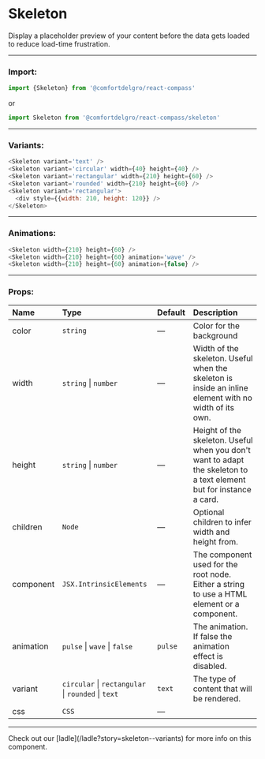 
# Skeleton

Display a placeholder preview of your content before the data gets loaded to reduce load-time frustration.

---

### Import:

```js
import {Skeleton} from '@comfortdelgro/react-compass'
```

or

```js
import Skeleton from '@comfortdelgro/react-compass/skeleton'
```

---

### Variants:

<section className={styles.avatarShowcaseContainer} style={{flexDirection: 'column'}}>
  <Skeleton variant='text' width={210} />
  <Skeleton variant='circular' width={40} height={40} />
  <Skeleton variant='rectangular' width={210} height={60} />
  <Skeleton variant='rounded' width={210} height={60} />
  <Skeleton variant='rectangular'>
    <div style={{width: 210, height: 120}} />
  </Skeleton>
</section>

```js
<Skeleton variant='text' />
<Skeleton variant='circular' width={40} height={40} />
<Skeleton variant='rectangular' width={210} height={60} />
<Skeleton variant='rounded' width={210} height={60} />
<Skeleton variant='rectangular'>
  <div style={{width: 210, height: 120}} />
</Skeleton>
```

---

### Animations:

<section className={styles.avatarShowcaseContainer} style={{flexDirection: 'column'}}>
  <Skeleton width={210} height={60} />
  <Skeleton width={210} height={60} animation='wave' />
  <Skeleton width={210} height={60} animation={false} />
</section>

```js
<Skeleton width={210} height={60} />
<Skeleton width={210} height={60} animation='wave' />
<Skeleton width={210} height={60} animation={false} />
```

---

### Props:

| Name       | Type                                               | Default | Description                                                                                                         |
| :--------- | :------------------------------------------------- | :------ | :------------------------------------------------------------------------------------------------------------------ |
| color      | `string`                                           | —       | Color for the background                                                                                            |
| width      | `string` \| `number`                               | —       | Width of the skeleton. Useful when the skeleton is inside an inline element with no width of its own.               |
| height     | `string` \| `number`                               | —       | Height of the skeleton. Useful when you don't want to adapt the skeleton to a text element but for instance a card. |
| children   | `Node`                                             | —       | Optional children to infer width and height from.                                                                   |
| component  | `JSX.IntrinsicElements`                            | —       | The component used for the root node. Either a string to use a HTML element or a component.                         |
| animation  | `pulse` \| `wave` \| `false`                       | `pulse` | The animation. If false the animation effect is disabled.                                                           |
| variant    | `circular` \| `rectangular` \| `rounded` \| `text` | `text`  | The type of content that will be rendered.                                                                          |
| css        | `CSS`                                              | —       |                                                                                                                     |

---

<Callout>
  Check out our [ladle](/ladle?story=skeleton--variants) for more info on this
  component.
</Callout>
